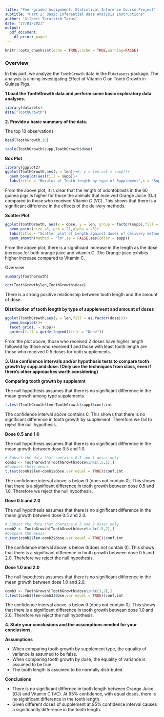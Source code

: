 ```yaml
---
title: "Peer-graded Assignment: Statistical Inference Course Project"
subtitle: "Part 2: Basic Inferential Data Analysis Instructions"
author: "Gilbert Toroitich Tarus"
date: "27/01/2021"
output:
  pdf_document:
    df_print: paged
---
```


```r
knitr::opts_chunk$set(echo = TRUE,cache = TRUE,warning=FALSE)
```
### **Overview**

In this part, we analyze the `ToothGrowth` data in the R `datasets` package. The analysis is aiming investigating Effect of Vitamin C on Tooth Growth in Guinea Pigs. 

**1 Load the ToothGrowth data and perform some basic exploratory data analyses. **
```r
library(datasets)
data("ToothGrowth")
```

**2. Provide a basic summary of the data.**  

The top 10 observations
```r
head(ToothGrowth,10)
```

```r
table(ToothGrowth$supp,ToothGrowth$dose)
```

**Box Plot**
```r
library(ggplot2)
ggplot(ToothGrowth,aes(y = len))+#, y = len,col = supp))+
  geom_boxplot(aes(fill = supp))+
  labs(title = "Boxplot of Tooth length by type of Supplement",x = "Supplement",y = "Length")
```

From the above plot, it is clear that the length of odontoblasts in the 60 guinea pigs is higher for those the animals that received Orange Juice (OJ) compared to those who received Vitamin C (VC). This shows that there is a significant difference in the effects of the delivery methods. 

**Scatter Plot**
```r
ggplot(ToothGrowth, aes(x = dose, y = len, group = factor(supp),fill = supp))+
  geom_point(size =5, pch = 21,alpha = .5)+
  labs(title = "Scatter plot of Length against doses of delivery methods")+
  geom_smooth(method = "lm",se = FALSE,aes(color = supp))
```

From the above plot, there is a significant increase in the length as the dose increase for both orange juice and vitamin C. The Orange juice exhibits higher increase compared to Vitamin C.

Overview
```r
summary(ToothGrowth)
```

```r
cor(ToothGrowth$len,ToothGrowth$dose)
```

There is a strong positive relationship between tooth length and the amount of dose.

**Distribution of tooth length by type of supplement and amount of doses**

```r
ggplot(ToothGrowth,aes(y = len,fill = as.factor(dose)))+
  geom_boxplot()+
  facet_grid(. ~ supp)+
  guides(fill = guide_legend(title = "Dose"))
```

From the plot above, those who received 2 doses have higher length followed by those who received 1 and those with least tooth length are those who received 0.5 doses for both supplements.


**3. Use confidence intervals and/or hypothesis tests to compare tooth growth by supp and dose. (Only use the techniques from class, even if there's other approaches worth considering)**

**Comparing tooth growth by supplemnt**

The null hypothesis assumes that there is no significant difference in the mean growth among type supplements.

```r
t.test(ToothGrowth$len~ToothGrowth$supp)$conf.int
```

The confidence interval above contains 0. This shows that there is no significant difference in tooth growth by supplement. Therefore we fail to reject the null hypothesis.

**Dose 0.5 and 1.0**

The null hypothesis assumes that there is no significant difference in the mean growth between dose 0.5 and 1.0.

```r
# Subset the data that contains 0.5 and 1 doses only
comb1 <- ToothGrowth[ToothGrowth$dose%in%c(.5,1),]
#Compare their means
t.test(comb1$len~comb1$dose,var.equal = TRUE)$conf.int
```

The confidence interval above is below 0 (does not contain 0). This shows that there is a significant difference in tooth growth between dose 0.5 and 1.0. Therefore we reject the null hypothesis.

**Dose 0.5 and 2.0**

The null hypothesis assumes that there is no significant difference in the mean growth between dose 0.5 and 2.0.

```r
# Subset the data that contains 0.5 and 2 doses only
comb2 <- ToothGrowth[ToothGrowth$dose%in%c(.5,2),]
#Compare the means
t.test(comb2$len~comb2$dose,var.equal = TRUE)$conf.int
```

The confidence interval above is below 0(does not contain 0). This shows that there is a significant difference in tooth growth between dose 0.5 and 2.0. Therefore we reject the null hypothesis.

**Dose 1.0 and 2.0**

The null hypothesis assumes that there is no significant difference in the mean growth between dose 1.0 and 2.0.

```r
comb3 <- ToothGrowth[ToothGrowth$dose%in%c(1,2),]
t.test(comb3$len~comb3$dose,var.equal = TRUE)$conf.int
```

The confidence interval above is below 0 (does not contain 0). This shows that there is a significant difference in tooth growth between dose 1.0 and 2.0. Therefore we reject the null hypothesis.

**4. State your conclusions and the assumptions needed for your conclusions.**

**Assumptions**

 * When comparing tooth growth by supplement type, the equality of variance is assumed to be false.  
 * When comparing tooth growth by dose, the equality of variance is assumed to be true.  
 * The tooth length is assumed to be normally distributed.  
 
**Conclusions**

 * There is no significant differnce in tooth length between Orange Juice (OJ) and Vitamin C (VC). At 95% confidence, with equal doses, there is no significant difference in the tooth length.  
 * Given different doses of supplement at 95% confidence interval causes a significantly difference in the tooth length.  
